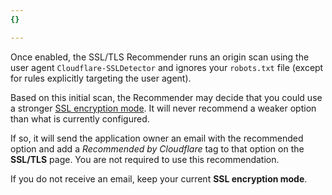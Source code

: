 ```yaml
---
{}

---
```


Once enabled, the SSL/TLS Recommender runs an origin scan using the user agent `Cloudflare-SSLDetector` and ignores your `robots.txt` file (except for rules explicitly targeting the user agent).

Based on this initial scan, the Recommender may decide that you could use a stronger [SSL encryption mode](/ssl/origin-configuration/ssl-modes/). It will never recommend a weaker option than what is currently configured.

If so, it will send the application owner an email with the recommended option and add a *Recommended by Cloudflare* tag to that option on the **SSL/TLS** page. You are not required to use this recommendation.

If you do not receive an email, keep your current **SSL encryption mode**.
